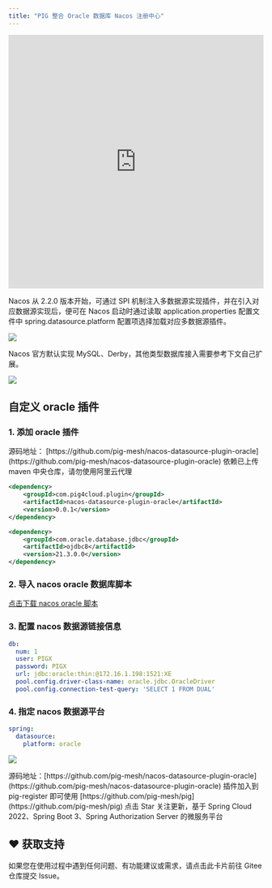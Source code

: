 ```yaml
---
title: "PIG 整合 Oracle 数据库 Nacos 注册中心"
---
```


<iframe
  width="100%"
  height="500"
  src="https://player.bilibili.com/player.html?bvid=BV1sM411h7t8"
  title="Nacos Oracle 注册中心集成视频教程"
  frameborder="0"
  allow="accelerometer; autoplay; clipboard-write; encrypted-media; gyroscope; picture-in-picture"
  allowfullscreen="true"
></iframe>

Nacos 从 2.2.0 版本开始，可通过 SPI 机制注入多数据源实现插件，并在引入对应数据源实现后，便可在 Nacos 启动时通过读取 application.properties 配置文件中 spring.datasource.platform 配置项选择加载对应多数据源插件。

![](https://minio.pigx.vip/oss/202212/1671179590.jpg)

<Note>
Nacos 官方默认实现 MySQL、Derby，其他类型数据库接入需要参考下文自己扩展。
</Note>

![](https://minio.pigx.vip/oss/202212/1671180565.png)

## 自定义 oracle 插件

### 1. 添加 oracle 插件

<Warning>
源码地址： [https://github.com/pig-mesh/nacos-datasource-plugin-oracle](https://github.com/pig-mesh/nacos-datasource-plugin-oracle)
</Warning>

<Note>
依赖已上传 maven 中央仓库，请勿使用阿里云代理
</Note>

```xml
<dependency>
    <groupId>com.pig4cloud.plugin</groupId>
    <artifactId>nacos-datasource-plugin-oracle</artifactId>
    <version>0.0.1</version>
</dependency>

<dependency>
    <groupId>com.oracle.database.jdbc</groupId>
    <artifactId>ojdbc8</artifactId>
    <version>21.3.0.0</version>
</dependency>
```

### 2. 导入 nacos oracle 数据库脚本

[点击下载 nacos oracle 脚本](https://github.com/pig-mesh/nacos-datasource-plugin-oracle/tree/master/sql)

### 3. 配置 nacos 数据源链接信息

```yaml
db:
  num: 1
  user: PIGX
  password: PIGX
  url: jdbc:oracle:thin:@172.16.1.198:1521:XE
  pool.config.driver-class-name: oracle.jdbc.OracleDriver
  pool.config.connection-test-query: 'SELECT 1 FROM DUAL'
```

### 4. 指定 nacos 数据源平台

```yaml
spring:
  datasource:
    platform: oracle
```

![](https://minio.pigx.vip/oss/202212/1671184577.png)

<Note>
源码地址：[https://github.com/pig-mesh/nacos-datasource-plugin-oracle](https://github.com/pig-mesh/nacos-datasource-plugin-oracle) 插件加入到 pig-register 即可使用  
[https://github.com/pig-mesh/pig](https://github.com/pig-mesh/pig) 点击 Star 关注更新，基于 Spring Cloud 2022、Spring Boot 3、Spring Authorization Server 的微服务平台
</Note>

## ♥️ 获取支持
<Card title="遇到问题？" horizontal icon="link" href="https://gitee.com/log4j/pig/issues">
  如果您在使用过程中遇到任何问题、有功能建议或需求，请点击此卡片前往 Gitee 仓库提交 Issue。
</Card>

